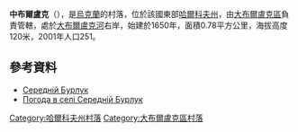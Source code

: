 {{coord|49|53|37|N|37|18|10|E|scale:100000_region:UA|display=title}}

'''中布爾盧克'''（{{lang-uk|Середній Бурлук}}），是[[烏克蘭|烏克蘭]]的村落，位於該國東部[[哈爾科夫州|哈爾科夫州]]，由[[大布爾盧克區|大布爾盧克區]]負責管轄，處於[[大布爾盧克河|大布爾盧克河]]右岸，始建於1650年，面積0.78平方公里，海拔高度120米，2001年人口251。

==參考資料==
* [http://gska2.rada.gov.ua/pls/z7502/A005?rdat1=09.01.2009&rf7571=32723 Середній Бурлук]{{dead link|date=2017年11月 |bot=InternetArchiveBot |fix-attempted=yes }}
* [http://weather.in.ua/ua/har'kovskaja/23727 Погода в селі Середній Бурлук]{{Wayback|url=http://weather.in.ua/ua/har%27kovskaja/23727 |date=20160323040340 }}

{{DEFAULTSORT:Середній Бурлук}}
[[Category:哈爾科夫州村落|Category:哈爾科夫州村落]]
[[Category:大布爾盧克區村落|Category:大布爾盧克區村落]]


{{Kharkiv-geo-stub}}